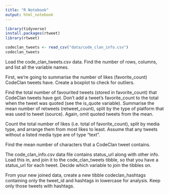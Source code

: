 ```yaml
---
title: "R Notebook"
output: html_notebook
---
```


```r
library(tidyverse)
install.packages(rtweet)
library(rtweet)
```

```r
codeclan_tweets <- read_csv("data/code_clan_info.csv")
codeclan_tweets
```
Load the code_clan_tweets.csv data. Find the number of rows, columns, and list all the variable names.

First, we’re going to summarise the number of likes (favorite_count) CodeClan tweets have. Create a boxplot to check for outliers.

Find the total number of favourited tweets (stored in favorite_count) that CodeClan tweets have got. Don’t add a tweet’s favorite_count to the total when the tweet was quoted (see the is_quote variable).
Summarise the mean number of retweets (retweet_count), split by the type of platform that was used to tweet (source). Again, omit quoted tweets from the mean.

Count the total number of likes (i.e. total of favorite_count), split by media type, and arrange them from most likes to least. Assume that any tweets without a listed media type are of type “text”.

Find the mean number of characters that a CodeClan tweet contains.

The code_clan_info.csv data file contains status_url along with other info. Load this in, and join it to the code_clan_tweets tibble, so that you have a status_url for each tweet. Decide which variable to join the tibbles on.

From your new joined data, create a new tibble codeclan_hashtags containing only the tweet_id and hashtags in lowercase for analysis. Keep only those tweets with hashtags.
```r

```

```r

```

```r

```


```r

```

```r

```

```r

```















